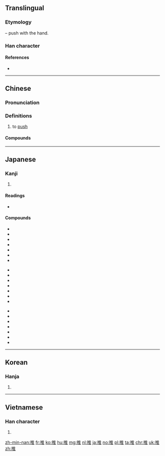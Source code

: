 {{also|稚}}
==Translingual==

===Etymology===
{{Han compound|手|alt1=扌|t1=hand|隹|ls=psc|c1=s|c2=p}} – push with the hand.

===Han character===
{{Han char|rn=64|rad=手|as=08|sn=11|four=5001<sub>4</sub>|canj=手人土 (QOG)|ids=⿰[[扌]][[隹]]}}

====References====
* {{Han ref|kx=0439.080|dkj=12284|dj=0790.010|hdz=31898.070|uh=63A8|ud=25512|bh=B1C0|bd=45504}}

----

==Chinese==
{{zh-forms}}

===Pronunciation===
{{zh-pron
|m=tuī
|c=teoi1
|h=pfs=thôi
|md=
|mn=chhui/the/thui
|w=1the
|ma=y
|mc=y
|oc=y
|cat=v
}}

===Definitions===
{{zh-hanzi}}

# to [[push]]

{{zh-cat|Beginning}}

====Compounds====
{{der5
| {{zh-l|推本溯源}}
| {{zh-l|推病}}
| {{zh-l|推波助瀾}}
| {{zh-l|推測}}
| {{zh-l|推陳出新}}
| {{zh-l|推誠相見}}
| {{zh-l|推遲}}
| {{zh-l|推斥力}}
| {{zh-l|推崇}}
| {{zh-l|推出}}
| {{zh-l|推辭}}
| {{zh-l|推戴}}
| {{zh-l|推導}}
| {{zh-l|推倒}}
| {{zh-l|推定}}
| {{zh-l|推動}}
| {{zh-l|推斷}}
| {{zh-l|推度}}
| {{zh-l|推故}}
| {{zh-l|推廣}}
| {{zh-l|推及}}
| {{zh-l|推己及人}}
| {{zh-l|推見}}
| {{zh-l|推薦}}
| {{zh-l|推獎}}
| {{zh-l|推襟送抱}}
| {{zh-l|推進}}
| {{zh-l|推進器}}
| {{zh-l|推究}}
| {{zh-l|推舉}}
| {{zh-l|推拒}}
| {{zh-l|推理}}
| {{zh-l|推力}}
| {{zh-l|推論}}
| {{zh-l|推拿}}
| {{zh-l|推敲}}
| {{zh-l|推求}}
| {{zh-l|推卻}}
| {{zh-l|推讓}}
| {{zh-l|推三阻四}}
| {{zh-l|推搡}}
| {{zh-l|推說}}
| {{zh-l|推算}}
| {{zh-l|推搪}}
| {{zh-l|推濤作浪}}
| {{zh-l|推頭}}
| {{zh-l|推土機}}
| {{zh-l|推託}}
| {{zh-l|推脫}}
| {{zh-l|推委}}
| {{zh-l|推諉}}
| {{zh-l|推問}}
| {{zh-l|推想}}
| {{zh-l|推銷}}
| {{zh-l|推卸}}
| {{zh-l|推謝}}
| {{zh-l|推心置腹}}
| {{zh-l|推行}}
| {{zh-l|推許}}
| {{zh-l|推選}}
| {{zh-l|推延}}
| {{zh-l|推演}}
| {{zh-l|推移}}
| {{zh-l|推展}}
| {{zh-l|推知}}
| {{zh-l|推重}}
| {{zh-l|推子}}
}}

----

==Japanese==

===Kanji===
{{ja-kanji|grade=6|rs=手08}}

# {{defn|lang=ja|sort=手08}}

====Readings====
* {{ja-readings|on=[[すい]] (sui)|kun=[[おす]] (osu)}}

====Compounds====
{{der-top}}
{{top3}}
* {{l|ja|sc=Jpan|推移|tr=すいい, suii}}
* {{l|ja|sc=Jpan|推挙|tr=すいきょ, suikyo}}
* {{l|ja|sc=Jpan|推計|tr=すいけい, suikei}}
* {{l|ja|sc=Jpan|推敲|tr=すいこう, suikō}}
* {{l|ja|sc=Jpan|推考|tr=すいこう, suikō}}
* {{l|ja|sc=Jpan|推察|tr=すいさつ, suisatsu}}
* {{l|ja|sc=Jpan|推参|tr=すいさん, suisan}}
{{mid3}}
* {{l|ja|sc=Jpan|推称|tr=すいしょう, suishō}}
* {{l|ja|sc=Jpan|推賞|tr=すいしょう, suishō}}
* {{l|ja|sc=Jpan|推奨|tr=すいしょう, suishō}}
* {{l|ja|sc=Jpan|推進|tr=すいしん, suishin}}
* {{l|ja|sc=Jpan|推薦|tr=すいせん, suisen}}
* {{l|ja|sc=Jpan|推測|tr=すいそく, suisoku}}
* {{l|ja|sc=Jpan|推戴|tr=すいたい, suitai}}
{{mid3}}
* {{l|ja|sc=Jpan|推断|tr=すいだん, suidan}}
* {{l|ja|sc=Jpan|推知|tr=すいち, suichi}}
* {{l|ja|sc=Jpan|推定|tr=すいてい, suitei}}
* {{l|ja|sc=Jpan|推理|tr=すいり, suiri}}
* {{l|ja|sc=Jpan|推量|tr=すいりょう, suiryō}}
* {{l|ja|sc=Jpan|推力|tr=すいりょく, suiryoku}}
* {{l|ja|sc=Jpan|推論|tr=すいろん, suiron}}
{{bottom}}
{{der-bottom}}

----

==Korean==

===Hanja===
{{ko-hanja|hangeul=[[추]], [[퇴]]|eumhun=|mr=ch'u, t'oe|y=chwu, thoy}}

# {{defn|lang=ko|sort=手08}}

----

==Vietnamese==

===Han character===
{{vi-hantu|[[suy]], [[chui]], [[thoi]], [[thòi]], [[thôi]], [[tòi]]|rs=手08}}

# {{defn|lang=vi|sort=手08}}

[[zh-min-nan:推]]
[[fr:推]]
[[ko:推]]
[[hu:推]]
[[mg:推]]
[[nl:推]]
[[ja:推]]
[[no:推]]
[[pl:推]]
[[ta:推]]
[[chr:推]]
[[uk:推]]
[[zh:推]]
